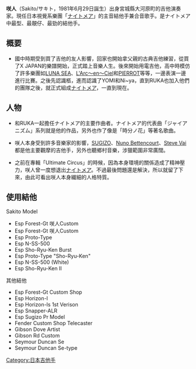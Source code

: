 {{blpunsourced|time=2017-12-22T09:26:32+00:00}}
{{update|time=2017-12-22T09:26:32+00:00}}

'''咲人'''（Sakito/サキト，1981年6月29日誕生）出身宮城縣大河原町的吉他演奏家。現任日本視覺系樂團「[[ナイトメア|ナイトメア]]」的主音結他手兼合音歌手。是ナイトメア中最型、最靚仔、最勁的結他手。

== 概要 ==
*國中時期受到買了吉他的友人影響，回家也開始拿父親的古典吉他練習，從買了X JAPAN的樂譜開始，正式踏上音樂人生。後來開始用電吉他，高中時模仿了許多樂團如[[LUNA_SEA|LUNA SEA]]、[[L'Arc〜en〜Ciel|L'Arc〜en〜Ciel]]和[[PIERROT|PIERROT]]等等，一邊表演一邊進行比賽。之後先認識柩，進而認識了YOMI和Ni~ya，直到RUKA也加入他們的團隊之後，就正式組成[[ナイトメア|ナイトメア]]，一直到現在。

== 人物 ==
*和RUKA一起擔任ナイトメア的主要作曲者。ナイトメア的代表曲「ジャイアニズム」系列就是他的作品，另外也作了像是「時分ノ花」等著名歌曲。

*咲人本身受到許多音樂家的影響，[[SUGIZO|SUGIZO]]、[[Nuno_Bettencourt|Nuno Bettencourt]]、[[Steve_Vai|Steve Vai]]都是他主要觀摩的吉他手，另外也聽鄉村音樂，涉獵範圍非常廣闊。

*之前在專輯「Ultimate Circus」的時候，因為本身環境的關係造成了精神壓力，咲人曾一度想退出[[ナイトメア|ナイトメア]]。不過最後問題還是解決，所以就留了下來，由此可看出咲人本身繊細的人格特質。

==使用結他==
Sakito Model
*Esp Forest-Gt 咲人Custom
*Esp Forest-Gt 咲人Custom
*Esp Proto-Type
*Esp N-SS-500 <Sho-Ryu-Ken>
*Esp Sho-Ryu-Ken Burst
*Esp Proto-Type "Sho-Ryu-Ken"
*Esp N-SS-500 (White)
*Esp Sho-Ryu-Ken II
其他結他
*Esp Forest-Gt Custom Shop
*Esp Horizon-I
*Esp Horizon-Is 1st Verison
*Esp Snapper-ALR
*Esp Sugizo Pr Model
*Fender Custom Shop Telecaster
*Gibson Dove Artist
*Gibson Rd Custom
*Seymour Duncan Se
*Seymour Duncan Se-type





{{DEFAULTSORT:Sakito}}
[[Category:日本吉他手|Category:日本吉他手]]